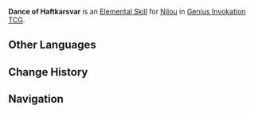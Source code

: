 {{About|the Character Card Skill for [[Genius Invokation TCG]]|the Playable Character Talent|Dance of Haftkarsvar}}
{{Genius Invokation TCG Skill Infobox
|title      = Dance of Haftkarsvar
|image      = Dance of Haftkarsvar Character Card Skill.png
|type       = Elemental Skill
|character  = Nilou
|matching   = 3
|element    = Hydro
|effect     = Deals 3 {{Color|Hydro DMG}}, if the party includes {{color|Hydro Characters}} and {{color|Dendro Characters}} and characters from no other Elements, create 1 '''Golden Chalice's Bounty'''.<br><br>{{Icon/TCG|Golden Chalice's Bounty}} '''Golden Chalice's Bounty'''<br>'''After opponent's characters are affected by the Bloom reaction:''' Your team no longer generates '''Dendro Cores''', but instead summons '''[[Bountiful Core (Summon)|Bountiful Cores]]'''.<br><br>{{TCG Summon|Bountiful Core}}
|order      = 2
}}
'''Dance of Haftkarsvar''' is an [[Character Card Elemental Skill|Elemental Skill]] for [[Nilou (Character Card)|Nilou]] in [[Genius Invokation TCG]].

==Other Languages==
{{Other Languages|Dance of Haftkarsvar}}

==Change History==
{{Change History|4.2}}

==Navigation==
{{Genius Invokation TCG Skill Navbox|Nilou}}